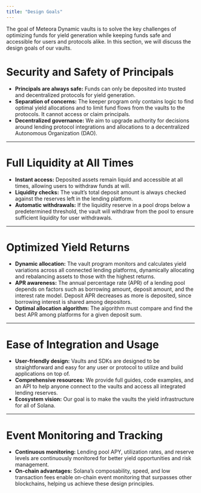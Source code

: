 ```yaml
---
title: "Design Goals"
---
```


The goal of Meteora Dynamic vaults is to solve the key challenges of optimizing funds for yield generation while keeping funds safe and accessible for users and protocols alike. In this section, we will discuss the design goals of our vaults.

# Security and Safety of Principals

- **Principals are always safe:** Funds can only be deposited into trusted and decentralized protocols for yield generation.
- **Separation of concerns:** The keeper program only contains logic to find optimal yield allocations and to limit fund flows from the vaults to the protocols. It cannot access or claim principals.
- **Decentralized governance:** We aim to upgrade authority for decisions around lending protocol integrations and allocations to a decentralized Autonomous Organization (DAO).

---

# Full Liquidity at All Times

- **Instant access:** Deposited assets remain liquid and accessible at all times, allowing users to withdraw funds at will.
- **Liquidity checks:** The vault’s total deposit amount is always checked against the reserves left in the lending platform.
- **Automatic withdrawals:** If the liquidity reserve in a pool drops below a predetermined threshold, the vault will withdraw from the pool to ensure sufficient liquidity for user withdrawals.

---

# Optimized Yield Returns

- **Dynamic allocation:** The vault program monitors and calculates yield variations across all connected lending platforms, dynamically allocating and rebalancing assets to those with the highest returns.
- **APR awareness:** The annual percentage rate (APR) of a lending pool depends on factors such as borrowing amount, deposit amount, and the interest rate model. Deposit APR decreases as more is deposited, since borrowing interest is shared among depositors.
- **Optimal allocation algorithm:** The algorithm must compare and find the best APR among platforms for a given deposit sum.

---

# Ease of Integration and Usage

- **User-friendly design:** Vaults and SDKs are designed to be straightforward and easy for any user or protocol to utilize and build applications on top of.
- **Comprehensive resources:** We provide full guides, code examples, and an API to help anyone connect to the vaults and access all integrated lending reserves.
- **Ecosystem vision:** Our goal is to make the vaults the yield infrastructure for all of Solana.

---

# Event Monitoring and Tracking

- **Continuous monitoring:** Lending pool APY, utilization rates, and reserve levels are continuously monitored for better yield opportunities and risk management.
- **On-chain advantages:** Solana’s composability, speed, and low transaction fees enable on-chain event monitoring that surpasses other blockchains, helping us achieve these design principles.